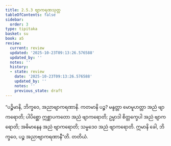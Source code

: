 ```yaml
---
title: 2.5.3 ဗျာကရဏသုတ္တ
tableOfContents: false
sidebar:
  order: 3
type: tipitaka
basket: su
book: a5
review:
  current: review
  updated: '2025-10-23T09:13:26.576588'
  updated_by: ''
  notes: ''
  history:
  - state: review
    date: '2025-10-23T09:13:26.576588'
    updated_by: ''
    notes: ''
    previous_state: draft
---
```



<ReviewStatus review={frontmatter.review} showDetails={true} />

<HypothesisAnnotation frontmatter={frontmatter} />

<DynamicBreadcrumb />

<Division number="93" book="a5" e="ch" v="16" p="104">

<Paragraph number="577" book="a5">
“ပဉ္စိမာနိ, ဘိက္ခဝေ, အညာဗျာကရဏာနိ. ကတမာနိ ပဉ္စ? မန္ဒတ္တာ မောမူဟတ္တာ အညံ ဗျာကရောတိ; ပါပိစ္ဆော ဣစ္ဆာပကတော အညံ ဗျာကရောတိ; ဥမ္မာဒါ စိတ္တက္ခေပါ အညံ ဗျာကရောတိ; အဓိမာနေန အညံ ဗျာကရောတိ; သမ္မဒေဝ အညံ ဗျာကရောတိ. ဣမာနိ ခေါ, ဘိက္ခဝေ, ပဉ္စ အညာဗျာကရဏာနီ”တိ.

</Paragraph>
</Division>

<Paragraph number="578" type="center" book="a5">
တတိယံ.
</Paragraph>